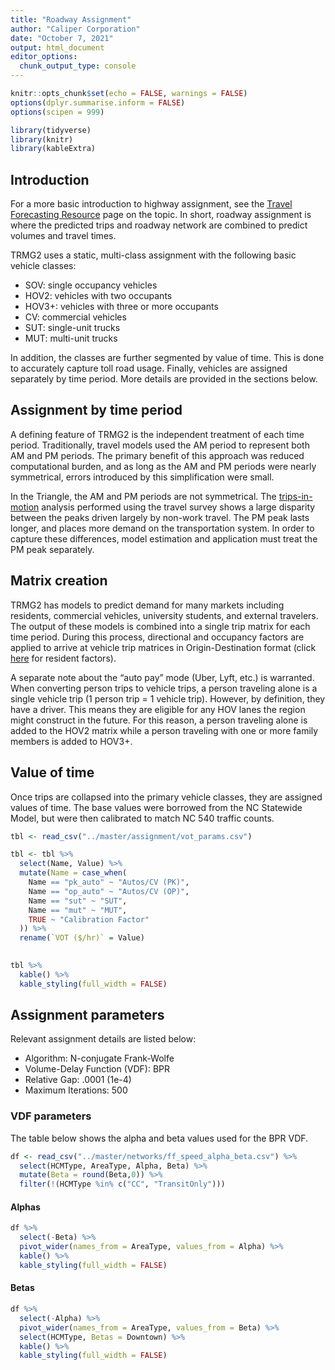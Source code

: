 ```yaml
---
title: "Roadway Assignment"
author: "Caliper Corporation"
date: "October 7, 2021"
output: html_document
editor_options: 
  chunk_output_type: console
---
```


```r
knitr::opts_chunk$set(echo = FALSE, warnings = FALSE)
options(dplyr.summarise.inform = FALSE)
options(scipen = 999)

library(tidyverse)
library(knitr)
library(kableExtra)
```

## Introduction

For a more basic introduction to highway assignment, see the [Travel Forecasting
Resource](https://tfresource.org/topics/Network_assignment.html) page on the
topic. In short, roadway assignment is where the predicted trips and roadway
network are combined to predict volumes and travel times.

TRMG2 uses a static, multi-class assignment with the following basic vehicle classes:

- SOV: single occupancy vehicles
- HOV2: vehicles with two occupants
- HOV3+: vehicles with three or more occupants
- CV: commercial vehicles
- SUT: single-unit trucks
- MUT: multi-unit trucks

In addition, the classes are further segmented by value of time. This is done
to accurately capture toll road usage. Finally, vehicles are assigned separately
by time period. More details are provided in the sections below.

## Assignment by time period

A defining feature of TRMG2 is the independent treatment of each time period.
Traditionally, travel models used the AM period to represent both AM and PM
periods. The primary benefit of this approach was reduced computational burden,
and as long as the AM and PM periods were nearly symmetrical, errors introduced
by this simplification were small.

In the Triangle, the AM and PM periods are not symmetrical. The
[trips-in-motion](time_of_day.html) analysis performed using the travel survey
shows a large disparity between the peaks driven largely by non-work travel. The
PM peak lasts longer, and places more demand on the transportation system. In 
order to capture these differences, model estimation and application must treat
the PM peak separately.

## Matrix creation

TRMG2 has models to predict demand for many markets including residents,
commercial vehicles, university students, and external travelers. The
output of these models is combined into a single trip matrix for each time
period. During this process, directional and occupancy factors are applied to
arrive at vehicle trip matrices in Origin-Destination format (click
[here](time_of_day.html#Directionality_factors) for resident factors).

A separate note about the "auto pay" mode (Uber, Lyft, etc.) is warranted. When
converting person trips to vehicle trips, a person traveling alone is a single
vehicle trip (1 person trip = 1 vehicle trip). However, by definition, they have
a driver. This means they are eligible for any HOV lanes the region might
construct in the future. For this reason, a person traveling alone is added to
the HOV2 matrix while a person traveling with one or more family members is
added to HOV3+.

## Value of time

Once trips are collapsed into the primary vehicle classes, they are assigned
values of time. The base values were borrowed from the NC Statewide Model, but
were then calibrated to match NC 540 traffic counts.

```r
tbl <- read_csv("../master/assignment/vot_params.csv")
```

```r
tbl <- tbl %>%
  select(Name, Value) %>%
  mutate(Name = case_when(
    Name == "pk_auto" ~ "Autos/CV (PK)",
    Name == "op_auto" ~ "Autos/CV (OP)",
    Name == "sut" ~ "SUT",
    Name == "mut" ~ "MUT",
    TRUE ~ "Calibration Factor"
  )) %>%
  rename(`VOT ($/hr)` = Value)
  

tbl %>%
  kable() %>%
  kable_styling(full_width = FALSE)
```

## Assignment parameters

Relevant assignment details are listed below:

- Algorithm: N-conjugate Frank-Wolfe
- Volume-Delay Function (VDF): BPR
- Relative Gap: .0001 (1e-4)
- Maximum Iterations: 500

### VDF parameters {.tabset}

The table below shows the alpha and beta values used for the BPR VDF.


```r
df <- read_csv("../master/networks/ff_speed_alpha_beta.csv") %>%
  select(HCMType, AreaType, Alpha, Beta) %>%
  mutate(Beta = round(Beta,0)) %>%
  filter(!(HCMType %in% c("CC", "TransitOnly")))
```

#### Alphas

```r
df %>%
  select(-Beta) %>%
  pivot_wider(names_from = AreaType, values_from = Alpha) %>%
  kable() %>%
  kable_styling(full_width = FALSE)
```

#### Betas

```r
df %>%
  select(-Alpha) %>%
  pivot_wider(names_from = AreaType, values_from = Beta) %>%
  select(HCMType, Betas = Downtown) %>%
  kable() %>%
  kable_styling(full_width = FALSE)
```
